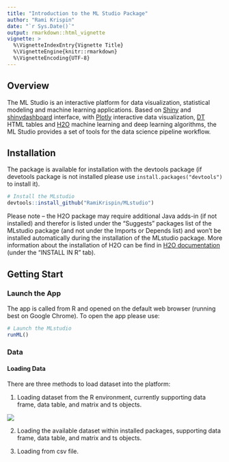 ```yaml
---
title: "Introduction to the ML Studio Package"
author: "Rami Krispin"
date: "`r Sys.Date()`"
output: rmarkdown::html_vignette
vignette: >
  %\VignetteIndexEntry{Vignette Title}
  %\VignetteEngine{knitr::rmarkdown}
  %\VignetteEncoding{UTF-8}
---
```

## **Overview**

The ML Studio is an interactive platform for data visualization, statistical modeling and machine learning applications. Based on [Shiny](http://shiny.rstudio.com/) and [shinydashboard](https://rstudio.github.io/shinydashboard/) interface, with [Plotly](https://plot.ly/r/) interactive data visualization, [DT](https://rstudio.github.io/DT/) HTML tables and [H2O](https://www.h2o.ai/) machine learning and deep learning algorithms, the ML Studio provides a set of tools for the data science pipeline workflow.
 
## **Installation**

The package is available for installation with the devtools package (if devetools package is not installed please use `install.packages("devtools")` to install it).

```r
# Install the MLstudio
devtools::install_github("RamiKrispin/MLstudio")
```
Please note – the H2O package may require additional Java adds-in (if not installed) and therefor is listed under the “Suggests” packages list of the MLstudio package (and not under the Imports or Depends list) and won’t be installed automatically during the installation of the MLstudio package. More information about the installation of H2O can be find in [H2O documentation](http://h2o-release.s3.amazonaws.com/h2o/rel-weierstrass/7/index.html) (under the "INSTALL IN R" tab).

## **Getting Start**
### **Launch the App**
The app is called from R and opened on the default web browser (running best on Google Chrome). To open the app please use:

```r
# Launch the MLstudio
runML()
```

### **Data**
#### **Loading Data**
There are three methods to load dataset into the platform:

1.	Loading dataset from the R environment, currently supporting data frame, data table, and matrix and ts objects.

![](https://github.com/RamiKrispin/MLstudio/blob/master/vignettes/gif/Load_from_R.gif)

2.	Loading the available dataset within installed packages, supporting data frame, data table, and matrix and ts objects.

3.	Loading from csv file.

